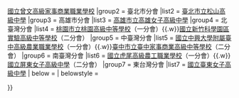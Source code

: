 {{Navbox
|name    = 臺灣國際教育旅行聯盟
|title   = {{color||臺灣國際教育旅行聯盟}}
|state   = {{{state<includeonly>|autocollapse</includeonly>}}}
|group1  = 總會
|list1   = （總會）[[臺中市私立新民高級中學]]<br>（副總會）[[臺中市立豐原商業高級中等學校]]{{.w}}[[國立曾文高級家事商業職業學校]]
|group2  = 臺北市分會
|list2   = [[臺北市立松山高級中學]]
|group3  = 高雄市分會
|list3   = [[高雄市立高雄女子高級中學]]
|group4  = 北臺灣分會
|list4   = [[桃園市立桃園高級中等學校]]（一分會）{{.w}}[[國立新竹科學園區實驗高級中等學校]]（二分會）
|group5  = 中臺灣分會
|list5   = [[國立中興大學附屬臺中高級農業職業學校]]（一分會）{{.w}}[[臺中市立臺中家事商業高級中等學校]]（二分會）
|group6  =  南臺灣分會
|list6   =  [[國立虎尾高級農工職業學校]]（一分會）{{.w}}[[國立屏東女子高級中學]]（二分會）
|group7  = 東台灣分會
|list7   = [[國立臺東女子高級中學]]
| below =
| belowstyle =

}}<noinclude>

<noinclude>{{Documentation}}</noinclude>